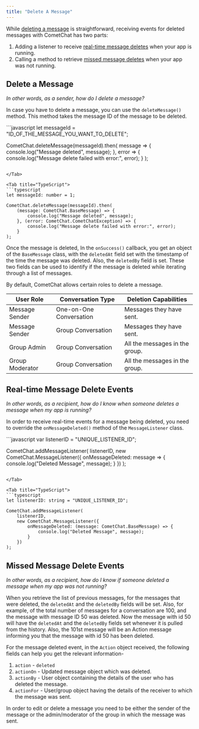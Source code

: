 ```yaml
---
title: "Delete A Message"
---
```




While [deleting a message](/docs/sdk/react-native/3.0/messaging-delete-message#delete-a-message) is straightforward, receiving events for deleted messages with CometChat has two parts:

1. Adding a listener to receive [real-time message deletes](/docs/sdk/react-native/3.0/messaging-delete-message#real-time-message-delete-events) when your app is running.
2. Calling a method to retrieve [missed message deletes](/docs/sdk/react-native/3.0/messaging-delete-message#missed-message-delete-events) when your app was not running.

## Delete a Message

*In other words, as a sender, how do I delete a message?*

In case you have to delete a message, you can use the `deleteMessage()` method. This method takes the message ID of the message to be deleted.

<Tabs>
<Tab title="JavaScript">
```javascript
let messageId = "ID_OF_THE_MESSAGE_YOU_WANT_TO_DELETE";

CometChat.deleteMessage(messageId).then(
  message => {
    console.log("Message deleted", message);
  }, error => {
    console.log("Message delete failed with error:", error);
  }
);
```

</Tab>

<Tab title="TypeScript">
```typescript
let messageId: number = 1;

CometChat.deleteMessage(messageId).then(
    (message: CometChat.BaseMessage) => {
        console.log("Message deleted", message);
    }, (error: CometChat.CometChatException) => {
        console.log("Message delete failed with error:", error);
    }
);
```

</Tab>

</Tabs>

Once the message is deleted, In the `onSuccess()` callback, you get an object of the `BaseMessage` class, with the `deletedAt` field set with the timestamp of the time the message was deleted. Also, the `deletedBy` field is set. These two fields can be used to identify if the message is deleted while iterating through a list of messages.

By default, CometChat allows certain roles to delete a message.

| User Role       | Conversation Type       | Deletion Capabilities          |
| --------------- | ----------------------- | ------------------------------ |
| Message Sender  | One-on-One Conversation | Messages they have sent.       |
| Message Sender  | Group Conversation      | Messages they have sent.       |
| Group Admin     | Group Conversation      | All the messages in the group. |
| Group Moderator | Group Conversation      | All the messages in the group. |

## Real-time Message Delete Events

*In other words, as a recipient, how do I know when someone deletes a message when my app is running?*

In order to receive real-time events for a message being deleted, you need to override the `onMessageDeleted()` method of the `MessageListener` class.

<Tabs>
<Tab title="JavaScript">
```javascript
var listenerID = "UNIQUE_LISTENER_ID";

CometChat.addMessageListener(
  listenerID,
  new CometChat.MessageListener({
    onMessageDeleted: message => {
      console.log("Deleted Message", message);
    }
  })
);
```

</Tab>

<Tab title="TypeScript">
```typescript
let listenerID: string = "UNIQUE_LISTENER_ID";

CometChat.addMessageListener(
    listenerID,
    new CometChat.MessageListener({
        onMessageDeleted: (message: CometChat.BaseMessage) => {
            console.log("Deleted Message", message);
        }
    })
);
```

</Tab>

</Tabs>

## Missed Message Delete Events

*In other words, as a recipient, how do I know if someone deleted a message when my app was not running?*

When you retrieve the list of previous messages, for the messages that were deleted, the `deletedAt` and the `deletedBy` fields will be set. Also, for example, of the total number of messages for a conversation are 100, and the message with message ID 50 was deleted. Now the message with id 50 will have the `deletedAt` and the `deletedBy` fields set whenever it is pulled from the history. Also, the 101st message will be an Action message informing you that the message with id 50 has been deleted.

For the message deleted event, in the `Action` object received, the following fields can help you get the relevant information-

1. `action` - `deleted`
2. `actionOn` - Updated message object which was deleted.
3. `actionBy` - User object containing the details of the user who has deleted the message.
4. `actionFor` - User/group object having the details of the receiver to which the message was sent.

<Note>

In order to edit or delete a message you need to be either the sender of the message or the admin/moderator of the group in which the message was sent.

</Note>
